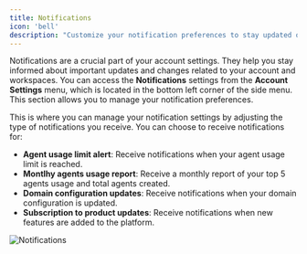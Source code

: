 ```yaml
---
title: Notifications
icon: 'bell'
description: "Customize your notification preferences to stay updated on important account and workspace changes."
---
```


Notifications are a crucial part of your account settings. They help you stay informed about important updates and changes related to your account and workspaces.
You can access the **Notifications** settings from the **Account Settings** menu, which is located in the bottom left corner of the side menu. This section allows you to manage your notification preferences.

This is where you can manage your notification settings by adjusting the type of notifications you receive. You can choose to receive notifications for:
- **Agent usage limit alert**: Receive notifications when your agent usage limit is reached.
- **Montlhy agents usage report**: Receive a monthly report of your top 5 agents usage and total agents created.
- **Domain configuration updates**: Receive notifications when your domain configuration is updated.
- **Subscription to product updates**: Receive notifications when new features are added to the platform.

<Frame style={{ maxWidth: '600px' }}>
  <img src="/images/account/notifications.png" alt="Notifications" />
</Frame>